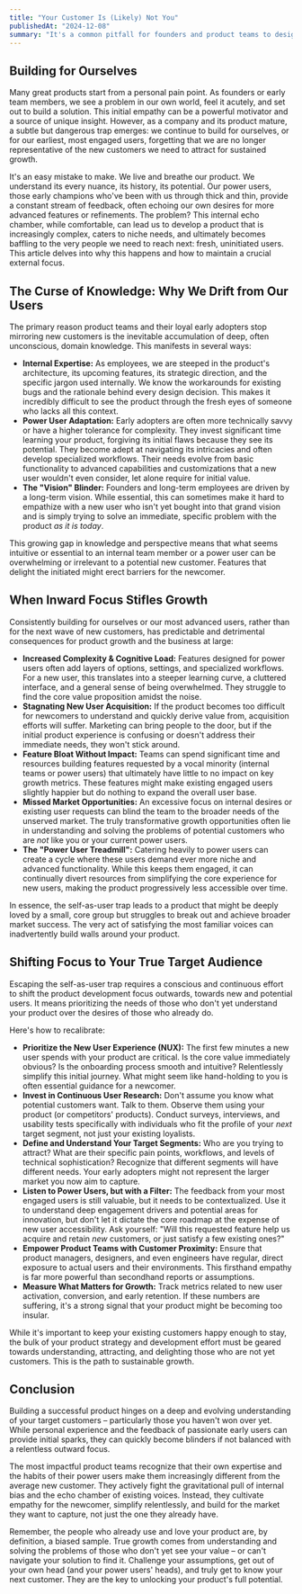 ```yaml
---
title: "Your Customer Is (Likely) Not You"
publishedAt: "2024-12-08"
summary: "It's a common pitfall for founders and product teams to design solutions for themselves. But your deep expertise and the unique needs of early adopters can blind you to what truly new customers require."
---
```


## Building for Ourselves

Many great products start from a personal pain point. As founders or early team members, we see a problem in our own world, feel it acutely, and set out to build a solution. This initial empathy can be a powerful motivator and a source of unique insight. However, as a company and its product mature, a subtle but dangerous trap emerges: we continue to build for ourselves, or for our earliest, most engaged users, forgetting that we are no longer representative of the new customers we need to attract for sustained growth.

It's an easy mistake to make. We live and breathe our product. We understand its every nuance, its history, its potential. Our power users, those early champions who've been with us through thick and thin, provide a constant stream of feedback, often echoing our own desires for more advanced features or refinements. The problem? This internal echo chamber, while comfortable, can lead us to develop a product that is increasingly complex, caters to niche needs, and ultimately becomes baffling to the very people we need to reach next: fresh, uninitiated users. This article delves into why this happens and how to maintain a crucial external focus.

## The Curse of Knowledge: Why We Drift from Our Users

The primary reason product teams and their loyal early adopters stop mirroring new customers is the inevitable accumulation of deep, often unconscious, domain knowledge. This manifests in several ways:

- **Internal Expertise:** As employees, we are steeped in the product's architecture, its upcoming features, its strategic direction, and the specific jargon used internally. We know the workarounds for existing bugs and the rationale behind every design decision. This makes it incredibly difficult to see the product through the fresh eyes of someone who lacks all this context.
- **Power User Adaptation:** Early adopters are often more technically savvy or have a higher tolerance for complexity. They invest significant time learning your product, forgiving its initial flaws because they see its potential. They become adept at navigating its intricacies and often develop specialized workflows. Their needs evolve from basic functionality to advanced capabilities and customizations that a new user wouldn't even consider, let alone require for initial value.
- **The "Vision" Blinder:** Founders and long-term employees are driven by a long-term vision. While essential, this can sometimes make it hard to empathize with a new user who isn't yet bought into that grand vision and is simply trying to solve an immediate, specific problem with the product _as it is today_.

This growing gap in knowledge and perspective means that what seems intuitive or essential to an internal team member or a power user can be overwhelming or irrelevant to a potential new customer. Features that delight the initiated might erect barriers for the newcomer.

## When Inward Focus Stifles Growth

Consistently building for ourselves or our most advanced users, rather than for the next wave of new customers, has predictable and detrimental consequences for product growth and the business at large:

- **Increased Complexity & Cognitive Load:** Features designed for power users often add layers of options, settings, and specialized workflows. For a new user, this translates into a steeper learning curve, a cluttered interface, and a general sense of being overwhelmed. They struggle to find the core value proposition amidst the noise.
- **Stagnating New User Acquisition:** If the product becomes too difficult for newcomers to understand and quickly derive value from, acquisition efforts will suffer. Marketing can bring people to the door, but if the initial product experience is confusing or doesn't address their immediate needs, they won't stick around.
- **Feature Bloat Without Impact:** Teams can spend significant time and resources building features requested by a vocal minority (internal teams or power users) that ultimately have little to no impact on key growth metrics. These features might make existing engaged users slightly happier but do nothing to expand the overall user base.
- **Missed Market Opportunities:** An excessive focus on internal desires or existing user requests can blind the team to the broader needs of the unserved market. The truly transformative growth opportunities often lie in understanding and solving the problems of potential customers who are _not_ like you or your current power users.
- **The "Power User Treadmill":** Catering heavily to power users can create a cycle where these users demand ever more niche and advanced functionality. While this keeps them engaged, it can continually divert resources from simplifying the core experience for new users, making the product progressively less accessible over time.

In essence, the self-as-user trap leads to a product that might be deeply loved by a small, core group but struggles to break out and achieve broader market success. The very act of satisfying the most familiar voices can inadvertently build walls around your product.

## Shifting Focus to Your True Target Audience

Escaping the self-as-user trap requires a conscious and continuous effort to shift the product development focus outwards, towards new and potential users. It means prioritizing the needs of those who don't yet understand your product over the desires of those who already do.

Here's how to recalibrate:

- **Prioritize the New User Experience (NUX):** The first few minutes a new user spends with your product are critical. Is the core value immediately obvious? Is the onboarding process smooth and intuitive? Relentlessly simplify this initial journey. What might seem like hand-holding to you is often essential guidance for a newcomer.
- **Invest in Continuous User Research:** Don't assume you know what potential customers want. Talk to them. Observe them using your product (or competitors' products). Conduct surveys, interviews, and usability tests specifically with individuals who fit the profile of your _next_ target segment, not just your existing loyalists.
- **Define and Understand Your Target Segments:** Who are you trying to attract? What are their specific pain points, workflows, and levels of technical sophistication? Recognize that different segments will have different needs. Your early adopters might not represent the larger market you now aim to capture.
- **Listen to Power Users, but with a Filter:** The feedback from your most engaged users is still valuable, but it needs to be contextualized. Use it to understand deep engagement drivers and potential areas for innovation, but don't let it dictate the core roadmap at the expense of new user accessibility. Ask yourself: "Will this requested feature help us acquire and retain _new_ customers, or just satisfy a few existing ones?"
- **Empower Product Teams with Customer Proximity:** Ensure that product managers, designers, and even engineers have regular, direct exposure to actual users and their environments. This firsthand empathy is far more powerful than secondhand reports or assumptions.
- **Measure What Matters for Growth:** Track metrics related to new user activation, conversion, and early retention. If these numbers are suffering, it's a strong signal that your product might be becoming too insular.

While it's important to keep your existing customers happy enough to stay, the bulk of your product strategy and development effort must be geared towards understanding, attracting, and delighting those who are not yet customers. This is the path to sustainable growth.

## Conclusion

Building a successful product hinges on a deep and evolving understanding of your target customers – particularly those you haven't won over yet. While personal experience and the feedback of passionate early users can provide initial sparks, they can quickly become blinders if not balanced with a relentless outward focus.

The most impactful product teams recognize that their own expertise and the habits of their power users make them increasingly different from the average new customer. They actively fight the gravitational pull of internal bias and the echo chamber of existing voices. Instead, they cultivate empathy for the newcomer, simplify relentlessly, and build for the market they want to capture, not just the one they already have.

Remember, the people who already use and love your product are, by definition, a biased sample. True growth comes from understanding and solving the problems of those who don't yet see your value – or can't navigate your solution to find it. Challenge your assumptions, get out of your own head (and your power users' heads), and truly get to know your next customer. They are the key to unlocking your product's full potential.
